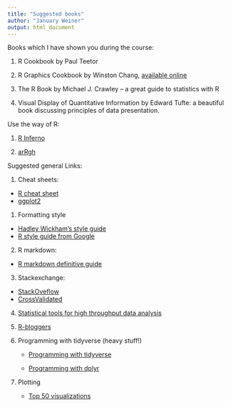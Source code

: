 ```yaml
---
title: "Suggested books"
author: "January Weiner"
output: html_document
---
```


Books which I have shown you during the course:

 1. R Cookbook by Paul Teetor

 2. R Graphics Cookbook by Winston Chang, [available online](https://r-graphics.org/)

 3. The R Book by Michael J. Crawley – a great guide to statistics with R

 4. Visual Display of Quantitative Information by Edward Tufte: a beautiful
    book discussing principles of data presentation.

Use the way of R:

 1. [R Inferno](http://www.burns-stat.com/pages/Tutor/R_inferno.pdf)

 2. [arRgh](http://arrgh.tim-smith.us/)


Suggested general Links:

 1. Cheat sheets:
   * [R cheat sheet](https://rstudio.com/wp-content/uploads/2016/10/r-cheat-sheet-3.pdf)
   * [ggplot2](https://rstudio.com/wp-content/uploads/2016/11/ggplot2-cheatsheet-2.1.pdf)

 1. Formatting style

   * [Hadley Wickham's style guide](https://style.tidyverse.org/)
   * [R style guide from Google](https://google.github.io/styleguide/Rguide.html)

 2. R markdown:
  
   *  [R markdown definitive guide](https://bookdown.org/yihui/rmarkdown/)
 
 3. Stackexchange:

   * [StackOveflow](https://stackoverflow.com)
   * [CrossValidated](https://stats.stackexchange.com)
 
 4. [Statistical tools for high throughput data analysis](https://sthda.com)

 5. [R-bloggers](R-bloggers.com)

 6. Programming with tidyverse (heavy stuff!)

    * [Programming with tidyverse](https://www.r-bloggers.com/2019/07/bang-bang-how-to-program-with-dplyr/)

    * [Programming with dplyr](https://dplyr.tidyverse.org/articles/programming.html)

 7. Plotting

    * [Top 50 visualizations](http://r-statistics.co/Top50-Ggplot2-Visualizations-MasterList-R-Code.html)
